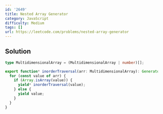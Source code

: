 ```yaml
---
id: '2649'
title: Nested Array Generator
category: JavaScript
difficulty: Medium
tags: []
url: https://leetcode.com/problems/nested-array-generator
---
```


## Solution

```typescript filename="solution.ts" copy
type MultidimensionalArray = (MultidimensionalArray | number)[];

export function* inorderTraversal(arr: MultidimensionalArray): Generator<number, void, unknown> {
  for (const value of arr) {
    if (Array.isArray(value)) {
      yield* inorderTraversal(value);
    } else {
      yield value;
    }
  }
}
```

